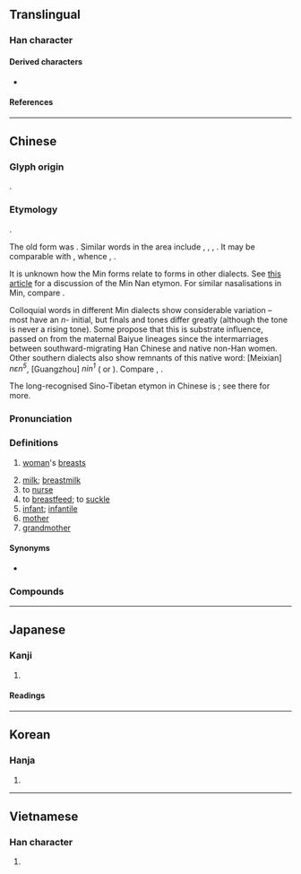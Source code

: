 {{also|嬭}}
{{character info/new}}
==Translingual==
{{stroke order|strokes=5}}

===Han character===
{{Han char|rn=38|rad=女|as=02|sn=5|four=47427|canj=VNHS|ids=⿰女乃}}

====Derived characters====
* {{l|mul|[[𣐨]], [[𫇵]], [[𪺫]]}}

====References====
{{Han ref|kx=0255.021|dkj=06043|dj=0518.030|hdz=21024.060|uh=5976}}

----

==Chinese==
{{zh-forms|alt=嬭}}

===Glyph origin===
{{Han etym}}
{{Han compound|女|乃|ls=psc|c1=s|c2=p}}.

===Etymology===
{{unk|zh}}.

The old form was {{zh-l|嬭}}. Similar words in the area include {{cog|hmx-pro|*niaʔ²ᴰ||mother}}, {{cog|bo|ཨ་ནེ}}, {{m|bo|ནེ་ནེ||paternal aunt}}, {{cog|km|ញី||female}}. It may be comparable with {{cog|sit-pro|*s-nja-n||breast; milk; suck}}, whence {{cog|ii|ꑍ|tr=nyip||liquid milk}}, {{m|ii|ꀉꆂ|tr=ax nie||breast; milk}}.

It is unknown how the Min forms relate to forms in other dialects. See [http://twblg.dict.edu.tw/holodict_new/iongji/pdf/annesia370pdf.pdf this article] for a discussion of the Min Nan etymon. For similar nasalisations in Min, compare {{zh-l|耳}}.

Colloquial words in different Min dialects show considerable variation – most have an ''n''- initial, but finals and tones differ greatly (although the tone is never a rising tone). Some propose that this is substrate influence, passed on from the maternal Baiyue lineages since the intermarriages between southward-migrating Han Chinese and native non-Han women. Other southern dialects also show remnants of this native word: {{cog|hak|-}} [Meixian] ''nɛn<sup>5</sup>'', {{cog|yue|-}} [Guangzhou] ''nin<sup>1</sup>'' ({{zh-l|*姩}} or {{zh-l|*𢆡}}). Compare {{cog|th|นม||breast; breastmilk}}, {{cog|za|noemz||breast; breastmilk}}.

The long-recognised Sino-Tibetan etymon in Chinese is {{och-l|乳}}; see there for more.

===Pronunciation===
{{zh-pron
|m=nǎi
|ma=Zh-nǎi.oga
|c=naai5,naai5-1
|h=pfs=
|md=nĕng/nèng/nāi/nā̤
|md_note=nĕng - colloquial (“breast”); nèng - colloquial (“breastmilk”); nāi/nā̤ - literary
|mn=xm,tp,tn,mg:ni/qz,lk,sx,km,hc:lin/zz,kh,yl,tc:leng/zz:nee/tw:ne/tw:nai/nái
|mn_note=ni/lin/leng - colloquial (“breast; milk; milk-like beverage; rubber; handle”); nee - variant of leng, colloquial (“breast; milk”); ne - colloquial (children’s speech, “breast; breastmilk”); nai - colloquial (“to behave like a spoiled brat”); nái - literary
|mn-t=ni6
|w=3na
|mc=y
|oc=y
|cat=n
}}

===Definitions===
{{zh-hanzi}}

# [[woman]]'s [[breast]]s
#: {{zh-x|開車 不 摸奶，摸奶 不 開車|Do not fondle '''breasts''' while driving, and do not drive while fondling '''breasts'''.}}
# [[milk]]; [[breastmilk]]
# to [[nurse]]
# to [[breastfeed]]; to [[suckle]]
# [[infant]]; [[infantile]]
# [[mother]]
# [[grandmother]]

====Synonyms====
* {{zh-l|乳|breast; breastmilk}}

===Compounds===
{{zh-der|師奶|二奶|牛奶|奶奶|奶頭|酸奶|奶牛|奶罩|吃奶|產奶|奶茶|奶白|奶爸|奶粉|羊奶|豆奶|奶酪|奶酒|奶水|奶油|催奶|奶公|奶名|奶品|奶嘴|奶娘|奶媽|奶嬤嬤|奶子|奶子酒|奶捲|奶昔|奶毛|奶牙|奶瓶|奶皮|奶積|奶精|奶膀子|奶餅|姑奶奶|姨奶|姨奶奶|小奶奶|少奶奶|摘奶|斷奶|漾奶|牛奶糖|老奶奶|舅奶奶|花奶奶|親奶奶|酸牛奶|鮮奶|鮮奶油|全脂奶粉|嬰兒奶粉|脫脂奶粉|飼料奶粉|小奶狗}}

{{zh-cat|Intermediate}}

----

==Japanese==

===Kanji===
{{ja-kanji|grade=|rs=女02}}

# {{defn|lang=ja|sort=女02}}

====Readings====
{{ja-readings
|goon=ない, ね
|kanon=だい
|kun=ちち-, はぐく-む}}

----

==Korean==

===Hanja===
{{ko-hanja|hangeul=내|rv=nae|mr=nae}}

# {{defn|lang=ko|sort=女02}}

----

==Vietnamese==

===Han character===
{{vi-hantu|[[nãi]], [[nái]]|rs=女02}}

# {{defn|lang=vi|sort=女02}}